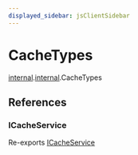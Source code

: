 ```yaml
---
displayed_sidebar: jsClientSidebar
---
```



# CacheTypes

[internal](../../modules/internal.mdx).[internal](../../internal/modules/internal.internal-1.mdx).CacheTypes

## References

### ICacheService

Re-exports [ICacheService](../../internal/interfaces/internal.ICacheService.mdx)
